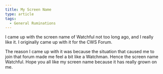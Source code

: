 ```yaml
---
title: My Screen Name
type: article
tags:
  - General Ruminations
---
```


I came up with the screen name of Watchful not too long ago, and I really like it. I originally came up with it for the CWS Forum.

The reason I came up with it was because the situation that caused me to join that forum made me feel a bit like a Watchman. Hence the screen name Watchful. Hope you all like my screen name because it has really grown on me.
